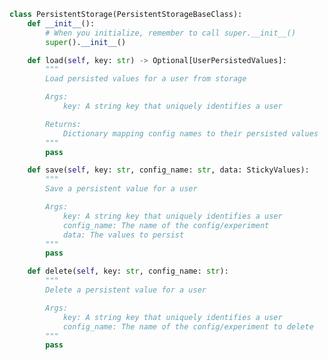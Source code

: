 
```python
class PersistentStorage(PersistentStorageBaseClass):
    def __init__():
        # When you initialize, remember to call super.__init__()
        super().__init__()

    def load(self, key: str) -> Optional[UserPersistedValues]:
        """
        Load persisted values for a user from storage

        Args:
            key: A string key that uniquely identifies a user

        Returns:
            Dictionary mapping config names to their persisted values
        """
        pass

    def save(self, key: str, config_name: str, data: StickyValues):
        """
        Save a persistent value for a user

        Args:
            key: A string key that uniquely identifies a user
            config_name: The name of the config/experiment
            data: The values to persist
        """
        pass

    def delete(self, key: str, config_name: str):
        """
        Delete a persistent value for a user

        Args:
            key: A string key that uniquely identifies a user
            config_name: The name of the config/experiment to delete
        """
        pass
```
